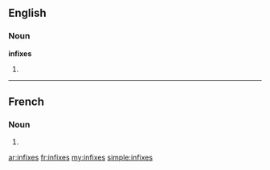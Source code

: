 ==English==

===Noun===
'''infixes'''

# {{plural of|infix}}

----

==French==

===Noun===
{{head|fr|plural}} {{m|p}}

# {{plural of|infixe|lang=fr}}

[[ar:infixes]]
[[fr:infixes]]
[[my:infixes]]
[[simple:infixes]]